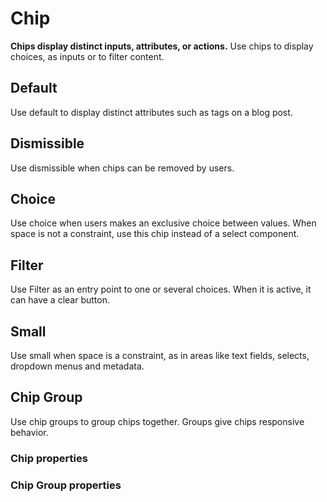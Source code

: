 # Chip

**Chips display distinct inputs, attributes, or actions.**
Use chips to display choices, as inputs or to filter content.

## Default

Use default to display distinct attributes such as tags on a blog post.

<DemoBlock demo="default" withThemeSwitcher />

## Dismissible

Use dismissible when chips can be removed by users.

<DemoBlock demo="dismissible" withThemeSwitcher />

## Choice

Use choice when users makes an exclusive choice between values. When space is not a constraint, use this chip instead of a select component.

<DemoBlock demo="choice" withThemeSwitcher />

## Filter

Use Filter as an entry point to one or several choices. When it is active, it can have a clear button.

<DemoBlock demo="filter" withThemeSwitcher />

## Small

Use small when space is a constraint, as in areas like text fields, selects, dropdown menus and metadata.

<DemoBlock demo="small" withThemeSwitcher />

## Chip Group

Use chip groups to group chips together. Groups give chips responsive behavior.

<DemoBlock demo="group" withThemeSwitcher />

### Chip properties

<PropTable component="Chip" />

### Chip Group properties

<PropTable component="ChipGroup" />
